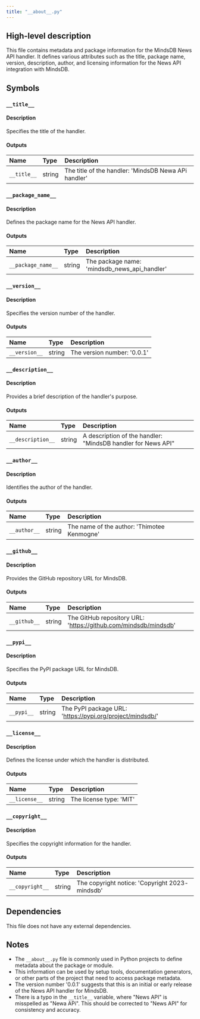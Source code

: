 ```yaml
---
title: "__about__.py"
---
```


## High-level description
This file contains metadata and package information for the MindsDB News API handler. It defines various attributes such as the title, package name, version, description, author, and licensing information for the News API integration with MindsDB.

## Symbols

### `__title__`
#### Description
Specifies the title of the handler.

#### Outputs
| Name | Type | Description |
|:-----|:-----|:------------|
| `__title__` | string | The title of the handler: 'MindsDB Newa APi handler' |

### `__package_name__`
#### Description
Defines the package name for the News API handler.

#### Outputs
| Name | Type | Description |
|:-----|:-----|:------------|
| `__package_name__` | string | The package name: 'mindsdb_news_api_handler' |

### `__version__`
#### Description
Specifies the version number of the handler.

#### Outputs
| Name | Type | Description |
|:-----|:-----|:------------|
| `__version__` | string | The version number: '0.0.1' |

### `__description__`
#### Description
Provides a brief description of the handler's purpose.

#### Outputs
| Name | Type | Description |
|:-----|:-----|:------------|
| `__description__` | string | A description of the handler: "MindsDB handler for News API" |

### `__author__`
#### Description
Identifies the author of the handler.

#### Outputs
| Name | Type | Description |
|:-----|:-----|:------------|
| `__author__` | string | The name of the author: 'Thimotee Kenmogne' |

### `__github__`
#### Description
Provides the GitHub repository URL for MindsDB.

#### Outputs
| Name | Type | Description |
|:-----|:-----|:------------|
| `__github__` | string | The GitHub repository URL: 'https://github.com/mindsdb/mindsdb' |

### `__pypi__`
#### Description
Specifies the PyPI package URL for MindsDB.

#### Outputs
| Name | Type | Description |
|:-----|:-----|:------------|
| `__pypi__` | string | The PyPI package URL: 'https://pypi.org/project/mindsdb/' |

### `__license__`
#### Description
Defines the license under which the handler is distributed.

#### Outputs
| Name | Type | Description |
|:-----|:-----|:------------|
| `__license__` | string | The license type: 'MIT' |

### `__copyright__`
#### Description
Specifies the copyright information for the handler.

#### Outputs
| Name | Type | Description |
|:-----|:-----|:------------|
| `__copyright__` | string | The copyright notice: 'Copyright 2023- mindsdb' |

## Dependencies
This file does not have any external dependencies.

## Notes
- The `__about__.py` file is commonly used in Python projects to define metadata about the package or module.
- This information can be used by setup tools, documentation generators, or other parts of the project that need to access package metadata.
- The version number '0.0.1' suggests that this is an initial or early release of the News API handler for MindsDB.
- There is a typo in the `__title__` variable, where "News API" is misspelled as "Newa APi". This should be corrected to "News API" for consistency and accuracy.